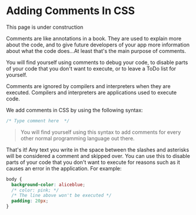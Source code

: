 
# Adding Comments In CSS

<Callout type="info">This page is under construction</Callout>

Comments are like annotations in a book. They are used to explain more about the code, and to give future developers of your app more information about what the code does...At least that's the main purpose of comments.

You will find yourself using comments to debug your code, to disable parts of your code that you don't want to execute, or to leave a ToDo list for yourself.

Comments are ignored by compilers and interpreters when they are executed. Compilers and interpreters are applications used to execute code.

We add comments in CSS by using the following syntax:

```css
/* Type comment here  */
```

> You will find yourself using this syntax to add comments for every other normal programming language out there.

That's it! Any text you write in the space between the slashes and asterisks will be considered a comment and skipped over. You can use this to disable parts of your code that you don't want to execute for reasons such as it causes an error in the application. For example:

```css
body {
  background-color: aliceblue;
  /* color: pink; */
  /* The line above won't be executed */
  padding: 20px;
}
```
